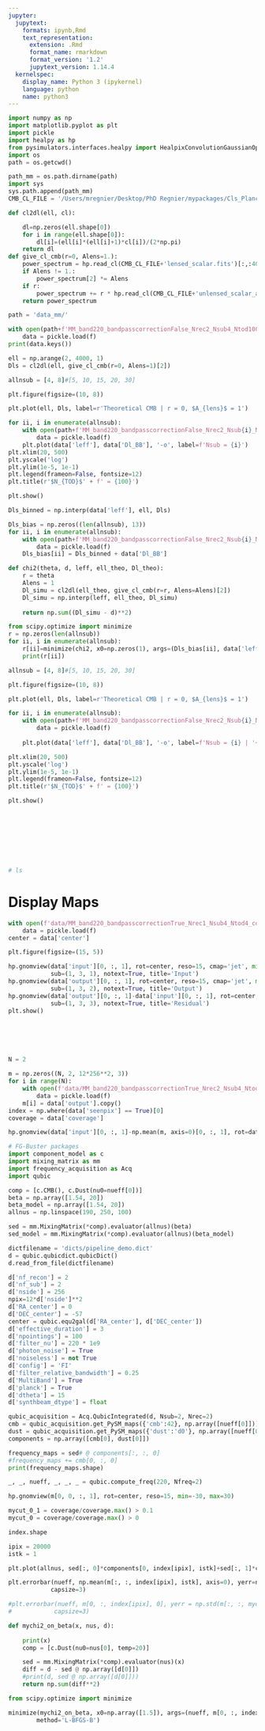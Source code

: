 ```yaml
---
jupyter:
  jupytext:
    formats: ipynb,Rmd
    text_representation:
      extension: .Rmd
      format_name: rmarkdown
      format_version: '1.2'
      jupytext_version: 1.14.4
  kernelspec:
    display_name: Python 3 (ipykernel)
    language: python
    name: python3
---
```


```python
import numpy as np
import matplotlib.pyplot as plt
import pickle
import healpy as hp
from pysimulators.interfaces.healpy import HealpixConvolutionGaussianOperator
import os
path = os.getcwd()

path_mm = os.path.dirname(path)
import sys
sys.path.append(path_mm)
CMB_CL_FILE = '/Users/mregnier/Desktop/PhD Regnier/mypackages/Cls_Planck2018_'

def cl2dl(ell, cl):

    dl=np.zeros(ell.shape[0])
    for i in range(ell.shape[0]):
        dl[i]=(ell[i]*(ell[i]+1)*cl[i])/(2*np.pi)
    return dl
def give_cl_cmb(r=0, Alens=1.):
    power_spectrum = hp.read_cl(CMB_CL_FILE+'lensed_scalar.fits')[:,:4000]
    if Alens != 1.:
        power_spectrum[2] *= Alens
    if r:
        power_spectrum += r * hp.read_cl(CMB_CL_FILE+'unlensed_scalar_and_tensor_r1.fits')[:,:4000]
    return power_spectrum

path = 'data_mm/'

with open(path+f'MM_band220_bandpasscorrectionFalse_Nrec2_Nsub4_Ntod100_correction_conv0.0deg_noiseFalse.pkl', 'rb') as f:
    data = pickle.load(f)
print(data.keys())
```

```python
ell = np.arange(2, 4000, 1)
Dls = cl2dl(ell, give_cl_cmb(r=0, Alens=1)[2])
```

```python
allnsub = [4, 8]#[5, 10, 15, 20, 30]

plt.figure(figsize=(10, 8))

plt.plot(ell, Dls, label=r'Theoretical CMB | r = 0, $A_{lens}$ = 1')

for ii, i in enumerate(allnsub):
    with open(path+f'MM_band220_bandpasscorrectionFalse_Nrec2_Nsub{i}_Ntod100_correction_conv0.0deg_noiseFalse.pkl', 'rb') as f:
        data = pickle.load(f)
    plt.plot(data['leff'], data['Dl_BB'], '-o', label=f'Nsub = {i}')
plt.xlim(20, 500)
plt.yscale('log')
plt.ylim(1e-5, 1e-1)
plt.legend(frameon=False, fontsize=12)
plt.title(r'$N_{TOD}$' + f' = {100}')

plt.show()
```

```python
Dls_binned = np.interp(data['leff'], ell, Dls)
```

```python
Dls_bias = np.zeros((len(allnsub), 13))
for ii, i in enumerate(allnsub):
    with open(path+f'MM_band220_bandpasscorrectionFalse_Nrec2_Nsub{i}_Ntod100_correction_conv0.0deg_noiseFalse.pkl', 'rb') as f:
        data = pickle.load(f)
    Dls_bias[ii] = Dls_binned + data['Dl_BB']
```

```python
def chi2(theta, d, leff, ell_theo, Dl_theo):
    r = theta
    Alens = 1
    Dl_simu = cl2dl(ell_theo, give_cl_cmb(r=r, Alens=Alens)[2])
    Dl_simu = np.interp(leff, ell_theo, Dl_simu)
    
    return np.sum((Dl_simu - d)**2)
```

```python
from scipy.optimize import minimize
r = np.zeros(len(allnsub))
for ii, i in enumerate(allnsub):
    r[ii]=minimize(chi2, x0=np.zeros(1), args=(Dls_bias[ii], data['leff'], ell, Dls), tol=1e-10, method='BFGS').x
    print(r[ii])
```

```python
allnsub = [4, 8]#[5, 10, 15, 20, 30]

plt.figure(figsize=(10, 8))

plt.plot(ell, Dls, label=r'Theoretical CMB | r = 0, $A_{lens}$ = 1')

for ii, i in enumerate(allnsub):
    with open(path+f'MM_band220_bandpasscorrectionFalse_Nrec2_Nsub{i}_Ntod100_correction_conv0.0deg_noiseFalse.pkl', 'rb') as f:
        data = pickle.load(f)
    
    plt.plot(data['leff'], data['Dl_BB'], '-o', label=f'Nsub = {i} | '+r'$r_{bias}$ = '+f'{r[ii]:.4f}')

plt.xlim(20, 500)
plt.yscale('log')
plt.ylim(1e-5, 1e-1)
plt.legend(frameon=False, fontsize=12)
plt.title(r'$N_{TOD}$' + f' = {100}')

plt.show()
```

```python

```

```python

```

```python

```

```python

```

```python

```

```python

```

```python

```

```python

```

```python
# ls
```

# Display Maps

```python
with open(f'data/MM_band220_bandpasscorrectionTrue_Nrec1_Nsub4_Ntod4_correction_conv2.0deg_noiseTrue_1.pkl', 'rb') as f:
    data = pickle.load(f)
center = data['center']
```

```python
plt.figure(figsize=(15, 5))

hp.gnomview(data['input'][0, :, 1], rot=center, reso=15, cmap='jet', min=-8, max=8, 
            sub=(1, 3, 1), notext=True, title='Input')
hp.gnomview(data['output'][0, :, 1], rot=center, reso=15, cmap='jet', min=-8, max=8, 
            sub=(1, 3, 2), notext=True, title='Output')
hp.gnomview(data['output'][0, :, 1]-data['input'][0, :, 1], rot=center, reso=15, cmap='jet', min=-8, max=8,
            sub=(1, 3, 3), notext=True, title='Residual')
plt.show()
```

```python

```

```python

```

```python

```

```python

```

```python

```

```python
N = 2

m = np.zeros((N, 2, 12*256**2, 3))
for i in range(N):
    with open(f'data/MM_band220_bandpasscorrectionTrue_Nrec2_Nsub4_Ntod4_correction_conv2.0deg_noiseTrue_{i+1}.pkl', 'rb') as f:
        data = pickle.load(f)
    m[i] = data['output'].copy()
index = np.where(data['seenpix'] == True)[0]
coverage = data['coverage']

hp.gnomview(data['input'][0, :, 1]-np.mean(m, axis=0)[0, :, 1], rot=data['center'], reso=15, cmap='jet', min=-10, max=10)
```

```python
# FG-Buster packages
import component_model as c
import mixing_matrix as mm
import frequency_acquisition as Acq
import qubic

comp = [c.CMB(), c.Dust(nu0=nueff[0])]
beta = np.array([1.54, 20])
beta_model = np.array([1.54, 20])
allnus = np.linspace(190, 250, 100)

sed = mm.MixingMatrix(*comp).evaluator(allnus)(beta)
sed_model = mm.MixingMatrix(*comp).evaluator(allnus)(beta_model)
```

```python
dictfilename = 'dicts/pipeline_demo.dict'
d = qubic.qubicdict.qubicDict()
d.read_from_file(dictfilename)

d['nf_recon'] = 2
d['nf_sub'] = 2
d['nside'] = 256
npix=12*d['nside']**2
d['RA_center'] = 0
d['DEC_center'] = -57
center = qubic.equ2gal(d['RA_center'], d['DEC_center'])
d['effective_duration'] = 3
d['npointings'] = 100
d['filter_nu'] = 220 * 1e9
d['photon_noise'] = True
d['noiseless'] = not True
d['config'] = 'FI'
d['filter_relative_bandwidth'] = 0.25
d['MultiBand'] = True
d['planck'] = True
d['dtheta'] = 15
d['synthbeam_dtype'] = float

qubic_acquisition = Acq.QubicIntegrated(d, Nsub=2, Nrec=2)
cmb = qubic_acquisition.get_PySM_maps({'cmb':42}, np.array([nueff[0]]))
dust = qubic_acquisition.get_PySM_maps({'dust':'d0'}, np.array([nueff[0]]))
components = np.array([cmb[0], dust[0]])
```

```python
frequency_maps = sed# @ components[:, :, 0]
#frequency_maps += cmb[0, :, 0]
print(frequency_maps.shape)
```

```python
_, _, nueff, _, _, _ = qubic.compute_freq(220, Nfreq=2)
```

```python
hp.gnomview(m[0, 0, :, 1], rot=center, reso=15, min=-30, max=30)
```

```python
mycut_0_1 = coverage/coverage.max() > 0.1
mycut_0 = coverage/coverage.max() > 0
```

```python
index.shape
```

```python
ipix = 20000
istk = 1

plt.plot(allnus, sed[:, 0]*components[0, index[ipix], istk]+sed[:, 1]*components[1, index[ipix], istk])

plt.errorbar(nueff, np.mean(m[:, :, index[ipix], istk], axis=0), yerr=np.std(m[:, :, index[ipix], istk], axis=0), fmt='or',
            capsize=3)

#plt.errorbar(nueff, m[0, :, index[ipix], 0], yerr = np.std(m[:, :, mycut_0_1, :], axis=2)[0, :, 0], fmt='ok',
#            capsize=3)
```

```python
def mychi2_on_beta(x, nus, d):
    
    print(x)
    comp = [c.Dust(nu0=nus[0], temp=20)]

    sed = mm.MixingMatrix(*comp).evaluator(nus)(x)
    diff = d - sed @ np.array([d[0]])
    #print(d, sed @ np.array([d[0]]))
    return np.sum(diff**2)
```

```python
from scipy.optimize import minimize

minimize(mychi2_on_beta, x0=np.array([1.5]), args=(nueff, m[0, :, index[ipix], 1]), tol=1e-10,
        method='L-BFGS-B')
```

```python

```

```python

```

```python

```

```python

```

```python

```

```python

```

```python

```

```python

```

```python

```

```python

```

```python

```

```python

```
